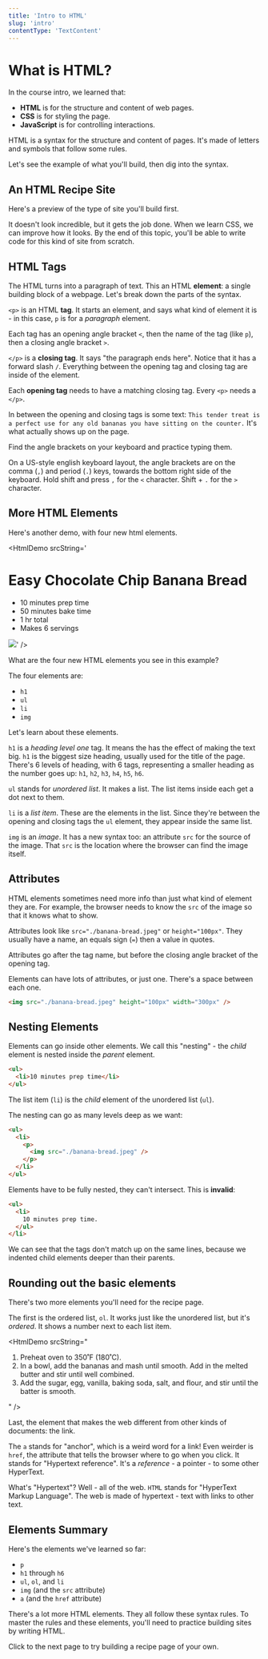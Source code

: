 ```yaml
---
title: 'Intro to HTML'
slug: 'intro'
contentType: 'TextContent'
---
```



# What is HTML?

In the course intro, we learned that:

- **HTML** is for the structure and content of web pages.
- **CSS** is for styling the page.
- **JavaScript** is for controlling interactions.

HTML is a syntax for the structure and content of pages. It's made of letters and symbols that
follow some rules.

Let's see the example of what you'll build, then dig into the syntax.

## An HTML Recipe Site

Here's a preview of the type of site you'll build first.

<Exercise demo title="Recipe Page Demo" contentSrc="@makeschool2/Recipe-Page-Demo" />

It doesn't look incredible, but it gets the job done. When we learn CSS, we can improve how it
looks. By the end of this topic, you'll be able to write code for this kind of site from scratch.

## HTML Tags

<HtmlDemo srcString="<p>This tender treat is a perfect use for any old bananas you have sitting on the counter.</p>" />

The HTML turns into a paragraph of text. This an HTML **element**: a single building block of a
webpage. Let's break down the parts of the syntax.

`<p>` is an HTML **tag**. It starts an element, and says what kind of element it is - in this case,
`p` is for a _paragraph_ element.

Each tag has an opening angle bracket `<`, then the name of the tag (like `p`), then a closing angle
bracket `>`.

`</p>` is a **closing tag**. It says "the paragraph ends here". Notice that it has a forward slash
`/`. Everything between the opening tag and closing tag are inside of the element.

Each **opening tag** needs to have a matching closing tag. Every `<p>` needs a `</p>`.

In between the opening and closing tags is some text:
`This tender treat is a perfect use for any old bananas you have sitting on the counter.` It's what
actually shows up on the page.

<TextResponse>
<Prompt>

Find the angle brackets on your keyboard and practice typing them.

</Prompt>
<Explanation>

On a US-style english keyboard layout, the angle brackets are on the comma (`,`) and period (`.`)
keys, towards the bottom right side of the keyboard. Hold shift and press `,` for the `<` character.
Shift + `.` for the `>` character.

</Explanation>
</TextResponse>

## More HTML Elements

Here's another demo, with four new html elements.

<HtmlDemo
  srcString='
<h1>Easy Chocolate Chip Banana Bread</h1>
<ul>
  <li>10 minutes prep time</li>
  <li>50 minutes bake time</li>
  <li>1 hr total</li>
  <li>Makes 6 servings</li>
</ul>
<img src="./banana-bread.jpeg" />'
/>

<TextResponse>
<Prompt>

What are the four new HTML elements you see in this example?

</Prompt>

<Explanation>

The four elements are:

- `h1`
- `ul`
- `li`
- `img`

</Explanation>
</TextResponse>

Let's learn about these elements.

`h1` is a _heading level one_ tag. It means the has the effect of making the text big. `h1` is the
biggest size heading, usually used for the title of the page. There's 6 levels of heading, with 6
tags, representing a smaller heading as the number goes up: `h1`, `h2`, `h3`, `h4`, `h5`, `h6`.

`ul` stands for _unordered list_. It makes a list. The list items inside each get a dot next to
them.

`li` is a _list item_. These are the elements in the list. Since they're between the opening and
closing tags the `ul` element, they appear inside the same list.

`img` is an _image_. It has a new syntax too: an attribute `src` for the source of the image. That
`src` is the location where the browser can find the image itself.

## Attributes

HTML elements sometimes need more info than just what kind of element they are. For example, the
browser needs to know the `src` of the image so that it knows what to show.

Attributes look like `src="./banana-bread.jpeg"` or `height="100px"`. They usually have a name, an
equals sign (`=`) then a value in quotes.

Attributes go after the tag name, but before the closing angle bracket of the opening tag.

Elements can have lots of attributes, or just one. There's a space between each one.

```html
<img src="./banana-bread.jpeg" height="100px" width="300px" />
```

## Nesting Elements

Elements can go inside other elements. We call this "nesting" - the _child_ element is nested inside
the _parent_ element.

```html
<ul>
  <li>10 minutes prep time</li>
</ul>
```

The list item (`li`) is the _child_ element of the unordered list (`ul`).

The nesting can go as many levels deep as we want:

```html
<ul>
  <li>
    <p>
      <img src="./banana-bread.jpeg" />
    </p>
  </li>
</ul>
```

Elements have to be fully nested, they can't intersect. This is **invalid**:

```html
<ul>
  <li>
    10 minutes prep time.
  </ul>
</li>
```

We can see that the tags don't match up on the same lines, because we indented child elements deeper
than their parents.

## Rounding out the basic elements

There's two more elements you'll need for the recipe page.

The first is the ordered list, `ol`. It works just like the unordered list, but it's _ordered_. It
shows a number next to each list item.

<HtmlDemo
  srcString="
<ol>
  <li>Preheat oven to 350˚F (180˚C).</li>
  <li>In a bowl, add the bananas and mash until smooth. Add in the melted butter and stir until well combined.</li>
  <li>Add the sugar, egg, vanilla, baking soda, salt, and flour, and stir until the batter is smooth.</li>
</ol>
"
/>

Last, the element that makes the web different from other kinds of documents: the link.

<HtmlDemo srcString="<a href='https://www.nngroup.com/articles/hypertext-history/'>The History of HyperText</a>" />

The `a` stands for "anchor", which is a weird word for a link! Even weirder is `href`, the attribute
that tells the browser where to go when you click. It stands for "Hypertext reference". It's a
_reference_ - a pointer - to some other HyperText.

What's "Hypertext"? Well - all of the web. `HTML` stands for "HyperText Markup Language". The web is
made of hypertext - text with links to other text.

## Elements Summary

Here's the elements we've learned so far:

- `p`
- `h1` through `h6`
- `ul`, `ol`, and `li`
- `img` (and the `src` attribute)
- `a` (and the `href` attribute)

There's a lot more HTML elements. They all follow these syntax rules. To master the rules and these
elements, you'll need to practice building sites by writing HTML.

Click to the next page to try building a recipe page of your own.
